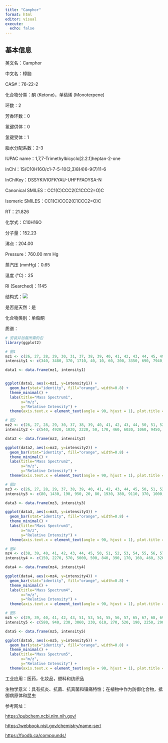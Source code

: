 ```yaml
---
title: "Camphor"
format: html
editor: visual
execute: 
  echo: false
---
```


## 基本信息

英文名：Camphor

中文名：樟脑

CAS#：76-22-2

化合物分类：酮 (Ketone)，单萜烯 (Monoterpene)

环数：2

芳香环数：0

氢键供体：0

氢键受体：1

脂水分配系数：2-3

IUPAC name：1,7,7-Trimethylbicyclo\[2.2.1\]heptan-2-one

InChl：1S/C10H16O/c1-7-5-10(2,3)8(4)6-9(7)11-6

InChlKey：DSSYKIVIOFKYAU-UHFFFAOYSA-N

Canonical SMILES：CC1(C)CCC2(C1CCC2=O)C

Isomeric SMILES：CC1(C)CCC2(C1CCC2=O)C

RT：21.826

化学式：C10H16O

分子量：152.23

沸点：204.00

Pressure：760.00 mm Hg

蒸汽压 (mmHg)：0.65

温度 (℃)：25

RI (Searched)：1145

结构式：![](images/Camphor.png)

是否是天然：是

化合物类别：单萜酮

质谱：

```r
# 安装并加载所需的包
library(ggplot2)

# 图1
mz1 <- c(26, 27, 28, 29, 30, 31, 37, 38, 39, 40, 41, 42, 43, 44, 45, 49, 50, 51, 52, 53, 54, 55, 56, 57, 59, 61, 62, 63, 64, 65, 66, 67, 68, 69, 70, 71, 74, 75, 77, 78, 79, 80, 81, 82, 83, 84, 89, 91, 92, 93, 94, 95, 96, 97, 98, 103, 105, 106, 107, 108, 109, 110, 111, 119, 121, 123, 124, 136, 137, 138, 139, 152, 153, 154)
intensity1 <- c(340, 3480, 370, 1710, 40, 10, 60, 200, 3350, 690, 7940, 600, 990, 50, 30, 10, 230, 600, 290, 1540, 400, 3760, 240, 140, 20, 10, 50, 150, 40, 430, 210, 2180, 1630, 3860, 280, 40, 20, 20, 650, 150, 630, 1430, 7390, 1310, 3310, 270, 10, 440, 70, 910, 180, 9999, 760, 510, 30, 10, 50, 10, 120, 3880, 2820, 1440, 140, 60, 30, 90, 120, 10, 350, 20, 10, 2720, 320, 20)

data1 <- data.frame(mz1, intensity1)


ggplot(data1, aes(x=mz1, y=intensity1)) +
  geom_bar(stat="identity", fill="orange", width=0.8) + 
  theme_minimal() + 
  labs(title="Mass Spectrum1",
       x="m/z",
       y="Relative Intensity") + 
  theme(axis.text.x = element_text(angle = 90, hjust = 1), plot.title = element_text(hjust = 0.5))  

# 图2
mz2 <- c(26, 27, 28, 29, 30, 37, 38, 39, 40, 41, 42, 43, 44, 50, 51, 52, 53, 54, 55, 56, 57, 62, 63, 64, 65, 66, 67, 68, 69, 70, 71, 75, 77, 78, 79, 80, 81, 82, 83, 84, 89, 90, 91, 92, 93, 94, 95, 96, 97, 105, 106, 107, 108, 109, 110, 111, 119, 121, 122, 123, 124, 135, 136, 137, 152, 153)
intensity2 <- c(540, 4920, 1020, 2220, 50, 170, 460, 6020, 1060, 9450, 1110, 1300, 50, 380, 990, 480, 2270, 550, 3900, 280, 160, 90, 260, 80, 650, 430, 2550, 2030, 4750, 410, 60, 50, 1010, 280, 1030, 1480, 7490, 1500, 3830, 300, 50, 50, 700, 220, 1700, 340, 9999, 1010, 170, 110, 50, 360, 4090, 3350, 1340, 150, 90, 480, 50, 150, 130, 160, 450, 60, 2840, 490)

data2 <- data.frame(mz2, intensity2)

ggplot(data2, aes(x=mz2, y=intensity2)) +
  geom_bar(stat="identity", fill="orange", width=0.8) + 
  theme_minimal() + 
  labs(title="Mass Spectrum2",
       x="m/z",
       y="Relative Intensity") + 
  theme(axis.text.x = element_text(angle = 90, hjust = 1), plot.title = element_text(hjust = 0.5))  

# 图3
mz3 <- c(26, 27, 28, 29, 37, 38, 39, 40, 41, 42, 43, 44, 45, 50, 51, 52, 53, 54, 55, 56, 57, 58, 59, 62, 63, 64, 65, 66, 67, 68, 69, 70, 71, 72, 74, 77, 78, 79, 80, 81, 82, 83, 84, 85, 91, 92, 93, 94, 95, 96, 97, 98, 105, 107, 108, 109, 110, 111, 119, 121, 123, 124, 136, 137, 138, 152, 153, 154)
intensity3 <- c(80, 1430, 190, 950, 20, 80, 1930, 380, 9110, 370, 1000, 40, 30, 100, 330, 170, 970, 260, 3290, 220, 170, 30, 60, 20, 80, 20, 330, 150, 2080, 1410, 3940, 320, 120, 30, 20, 480, 100, 560, 1130, 5840, 1150, 2850, 260, 30, 340, 80, 1170, 200, 9999, 870, 480, 50, 50, 140, 3730, 2560, 1240, 180, 70, 90, 90, 90, 50, 360, 30, 2400, 270, 20)

data3 <- data.frame(mz3, intensity3)

ggplot(data3, aes(x=mz3, y=intensity3)) +
  geom_bar(stat="identity", fill="orange", width=0.8) + 
  theme_minimal() + 
  labs(title="Mass Spectrum3",
       x="m/z",
       y="Relative Intensity") + 
  theme(axis.text.x = element_text(angle = 90, hjust = 1), plot.title = element_text(hjust = 0.5)) 

# 图4
mz4 <- c(38, 39, 40, 41, 42, 43, 44, 45, 50, 51, 52, 53, 54, 55, 56, 57, 58, 63, 64, 65, 66, 67, 68, 69, 70, 71, 77, 78, 79, 80, 81, 82, 83, 84, 91, 92, 93, 94, 95, 96, 97, 105, 107, 108, 109, 110, 111, 119, 121, 123, 124, 134, 136, 137, 152, 153)
intensity4 <- c(150, 2270, 570, 5000, 500, 840, 390, 170, 160, 460, 320, 1410, 360, 3110, 210, 100, 90, 160, 110, 510, 220, 2450, 1540, 3600, 310, 140, 690, 230, 850, 1550, 7330, 1330, 3050, 310, 670, 130, 1640, 360, 9999, 1030, 670, 110, 270, 4810, 3130, 1400, 200, 110, 110, 140, 70, 70, 90, 470, 3320, 510)

data4 <- data.frame(mz4, intensity4)

ggplot(data4, aes(x=mz4, y=intensity4)) +
  geom_bar(stat="identity", fill="orange", width=0.8) + 
  theme_minimal() + 
  labs(title="Mass Spectrum4",
       x="m/z",
       y="Relative Intensity") + 
  theme(axis.text.x = element_text(angle = 90, hjust = 1), plot.title = element_text(hjust = 0.5)) 

# 图5
mz5 <- c(29, 39, 40, 41, 42, 43, 51, 53, 54, 55, 56, 57, 65, 67, 68, 69, 77, 79, 80, 81, 82, 83, 91, 93, 94, 95, 96, 97, 108, 109, 110, 111, 137, 152, 153, 154)
intensity5 <- c(580, 940, 230, 3060, 230, 610, 270, 520, 190, 2250, 290, 240, 240, 1750, 1310, 3160, 350, 460, 1070, 5210, 1010, 2080, 290, 1360, 240, 9999, 1010, 610, 4450, 2130, 1300, 200, 470, 2820, 400, 70)

data5 <- data.frame(mz5, intensity5)

ggplot(data5, aes(x=mz5, y=intensity5)) +
  geom_bar(stat="identity", fill="orange", width=0.8) + 
  theme_minimal() + 
  labs(title="Mass Spectrum5",
       x="m/z",
       y="Relative Intensity") + 
  theme(axis.text.x = element_text(angle = 90, hjust = 1), plot.title = element_text(hjust = 0.5)) 
```

工业应用：医药，化妆品，塑料和纺织品

生物学意义：具有抗炎、抗菌、抗真菌和镇痛特性；在植物中作为防御化合物，抵御病原体和昆虫

参考网址：

<https://pubchem.ncbi.nlm.nih.gov/>

<https://webbook.nist.gov/chemistry/name-ser/>

<https://foodb.ca/compounds/>
